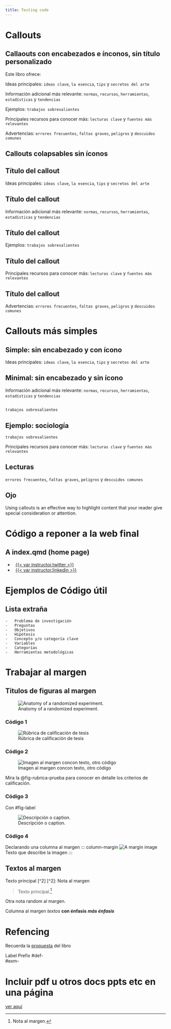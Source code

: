 ```yaml
---
title: Testing code
---
```


# Callouts

## Callaouts con encabezados e ínconos, sin título personalizado
Este libro ofrece:

:::{.callout-tip}
Ideas principales: 
`ideas clave`, `la esencia`, `tips` y `secretos del arte`
:::

:::{.callout-note}
Información adicional más relevante:
`normas`, `recursos`, `herramientas`, `estadísticas` y `tendencias`
:::

:::{.callout-warning}
Ejemplos: 
`trabajos sobresalientes`
:::

:::{.callout-important}
Principales recursos para conocer más:
`lecturas clave` y `fuentes más relevantes`
:::

:::{.callout-caution}
Advertencias: 
`errores frecuentes`, `faltas graves`, `peligros` y `descuidos comunes`
:::

## Callouts colapsables sin íconos

:::{.callout-tip collapse="true" icon="false"}
# Título del callout
Ideas principales: 
`ideas clave`, `la esencia`, `tips` y `secretos del arte`
:::

:::{.callout-note collapse="true" icon="false"}
# Título del callout
Información adicional más relevante:
`normas`, `recursos`, `herramientas`, `estadísticas` y `tendencias`
:::

:::{.callout-warning collapse="true" icon="false"}
# Título del callout
Ejemplos: 
`trabajos sobresalientes`
:::

:::{.callout-important collapse="true" icon="false"}
# Título del callout
Principales recursos para conocer más:
`lecturas clave` y `fuentes más relevantes`
:::

:::{.callout-caution collapse="true" icon="false"}
# Título del callout
Advertencias: 
`errores frecuentes`, `faltas graves`, `peligros` y `descuidos comunes`
:::

# Callouts más simples

## Simple: sin encabezado y con ícono
:::{.callout-tip collapse="false" appearance="simple"}

Ideas principales: 
`ideas clave`, `la esencia`, `tips` y `secretos del arte`
:::

## Minimal: sin encabezado y sin ícono
:::{.callout-note icon="false"  appearance="minimal"}
Información adicional más relevante:
`normas`, `recursos`, `herramientas`, `estadísticas` y `tendencias`
:::

:::{.callout-warning collapse="true" icon="false"}
## <i class="bi bi-binoculars"></i> 
`trabajos sobresalientes`
:::

:::{.callout-warning collapse="true" icon="false"}
## <i class="bi bi-binoculars"></i> Ejemplo: sociología 
`trabajos sobresalientes`
:::

:::{.callout-important collapse="false" appearance="simple"}
Principales recursos para conocer más:
`lecturas clave` y `fuentes más relevantes`
:::

:::{.callout-caution collapse="true" icon="false"}
## <i class="bi bi-book"></i> Lecturas
`errores frecuentes`, `faltas graves`, `peligros` y `descuidos comunes`
:::

::: {.callout-note appearance="simple"}
## Ojo

Using callouts is an effective way to highlight content that your reader give special consideration or attention.
:::


# Código a reponer a la web final

## A index.qmd (home page)

-   <i class="bi bi-twitter"></i>   [{{< var instructor.twitter >}}](https://www.twitter.com/%7B%7B%3C%20var%20instructor.twitter%20%3E%7D%7D)
-   <i class="bi bi-linkedin"></i>   [{{< var instructor.linkedin >}}](https://www.linkedin.com/in/%7B%7B%3C%20var%20instructor.linkedin%20%3E%7D%7D)


# Ejemplos de Código útil

## Lista extraña
    -   Problema de investigación
    -   Preguntas
    -   Objetivos
    -   Hipótesis
    -   Concepto y/o categoría clave
    -   Variables
    -   Categorías
    -   Herramientas metodológicas
    
# Trabajar al margen

## Titulos de figuras al margen

![Anatomy of a randomized experiment.](/files/img/rubrica.png){#fig-rubrica1 .margin-caption}

### Código 1
![Rúbrica de calificación de tesis](/files/img/rubrica.png){#fig-rubrica-prueba .margin-caption}

### Código 2
![Imagen al margen concon texto, otro código](/files/img/rubrica.png){.column-margin}

Mira la @fig-rubrica-prueba para conocer en detalle los criterios de calificación.

### Código 3
Con #fig-label

![Descripción o caption.](/files/img/PUCP-logo-alta-solobarco.png){#fig-label .column-margin}

### Código 4
Declarando una columna al margen
::: column-margin
![A margin image](/files/img/PUCP-logo-alta-solobarco.png){.aside} Texto que describe la imagen
:::


## Textos al margen

Texto principal [^2]
[^2]: Nota al margen 

> Texto principal.^[Nota al margen.]

[Otra nota random al margen.]{.aside}

::: column-margin
Columna al margen *textos* **con énfasis** ***más énfasis***
:::

# Refencing

Recuerda la [propuesta](/caso/index.qmd#sec-propuesta) del libro

Label Prefix
#def-	
#exm-	

# Incluir pdf u otros docs ppts etc en una página

[ver aquí](https://github.com/quarto-dev/quarto-cli/discussions/5863)


